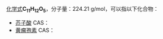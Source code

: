 {{DISPLAYTITLE:C<sub>11</sub>H<sub>12</sub>O<sub>5</sub>}}{{MolFormDisambigNav|C=11|H=12|O=5}}
[[化学式|化学式]]'''C<sub>11</sub>H<sub>12</sub>O<sub>5</sub>'''，分子量：224.21 g/mol，可以指以下化合物：
* [[芥子酸|芥子酸]] CAS：{{CAS|530-59-6}}
* [[黄瘤孢素|黄瘤孢素]] CAS：{{CAS|3621-27-0}}

{{Isomerdab}}